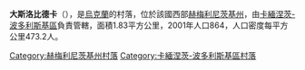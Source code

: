 {{coord|48|34|29|N|26|42|43|E|scale:30000|display=title}}

'''大斯洛比德卡'''（{{lang-uk|Велика Слобідка}}），是[[烏克蘭|烏克蘭]]的村落，位於該國西部[[赫梅利尼茨基州|赫梅利尼茨基州]]，由[[卡緬涅茨-波多利斯基區|卡緬涅茨-波多利斯基區]]負責管轄，面積1.83平方公里，2001年人口864，人口密度每平方公里473.2人。

{{DEFAULTSORT:Велика Слобідка}}
[[Category:赫梅利尼茨基州村落|Category:赫梅利尼茨基州村落]]
[[Category:卡緬涅茨-波多利斯基區村落|Category:卡緬涅茨-波多利斯基區村落]]


{{Khmelnytskyi-geo-stub}}